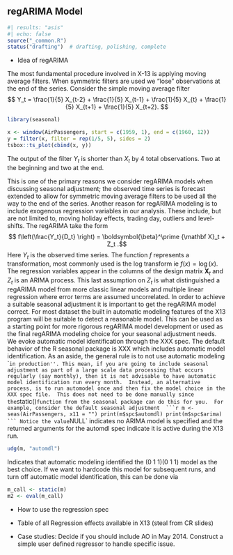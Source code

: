 ## regARIMA Model

```r
#| results: "asis"
#| echo: false
source("_common.R")
status("drafting")  # drafting, polishing, complete
```
- Idea of regARIMA

The most fundamental procedure involved in X-13 is applying moving average filters.
When symmetric filters are used we "lose" observations at the end of the series. Consider the simple moving average filter 
$$ Y_t = \frac{1}{5} X_{t-2} + \frac{1}{5} X_{t-1} + \frac{1}{5} X_{t} + \frac{1}{5} X_{t+1} + \frac{1}{5} X_{t+2}. $$
```r
library(seasonal)

x <- window(AirPassengers, start = c(1959, 1), end = c(1960, 12))
y = filter(x, filter = rep(1/5, 5), sides = 2)
tsbox::ts_plot(cbind(x, y))
```
The output of the filter $Y_t$ is shorter than $X_t$ by 4 total observations.
Two at the beginning and two at the end. 

This is one of the primary reasons we consider regARIMA models when discussing seasonal adjustment; the observed time series is forecast extended to allow for symmetric moving average filters to be used all the way to the end of the series. 
Another reason for regARIMA modeling is to include exogenous regression variables in our analysis.
These include, but are not limited to, moving holiday effects, trading day, outliers and level-shifts. 
The regARIMA take the form
$$ f\left(\frac{Y_t}{D_t} \right) = \boldsymbol{\beta}^\prime {\mathbf X}_t + Z_t .$$
Here $Y_t$ is the observed time series. 
The function $f$ represents a transformation, most commonly used is the log transform ie $f(x) = \log(x)$.
The regression variables appear in the columns of the design matrix ${\mathbf X}_t$ and $Z_t$ is an ARIMA process.
This last assumption on $Z_t$ is what distinguished a regARIMA model from more classic linear models and multiple linear regression where error terms are assumed uncorrelated.
In order to achieve a suitable seasonal adjustment it is important to get the regARIMA model correct.
For most dataset the built in automatic modeling features of the X13 program will be suitable to detect a reasonable model. 
This can be used as a starting point for more rigorous regARIMA model development or used as the final regARIMA modeling choice for your seasonal adjustment needs.
We evoke automatic model identification through the XXX spec. 
The default behavior of the R seasonal package is XXX which includes automatic model identification. 
As an aside, the general rule is to not use automatic modeling ``in production''.
This mean, if you are going to include seasonal adjustment as part of a large scale data processing that occurs regularly (say monthly), then it is not advisable to have automatic model identification run every month. 
Instead, an alternative process, is to run automodel once and then fix the model choice in the XXX spec file. 
This does not need to be done manually since the `static()` function from the seasonal package can do this for you. 
For example, consider the default seasonal adjustment 
```r
m <- seas(AirPassengers, x11 = "")
print(m$spc$automdl)
print(m$spc$arima)
```
Notice the value `NULL` indicates no ARIMA model is specified and the returned arguments for the automdl spec indicate it is active during the X13 run. 

```r
udg(m, "automdl")
```

Indicates that automatic modeling identified the (0 1 1)(0 1 1) model as the best choice. 
If we want to hardcode this model for subsequent runs, and turn off automatic model identification, this can be done via

```r
m_call <- static(m)
m2 <- eval(m_call)
```



- How to use the regression spec

- Table of all Regression effects available in X13 (steal from CR slides)


- Case studies: Decide if you should include AO in May 2014.
Construct a simple user defined regressor to handle specific issue.

